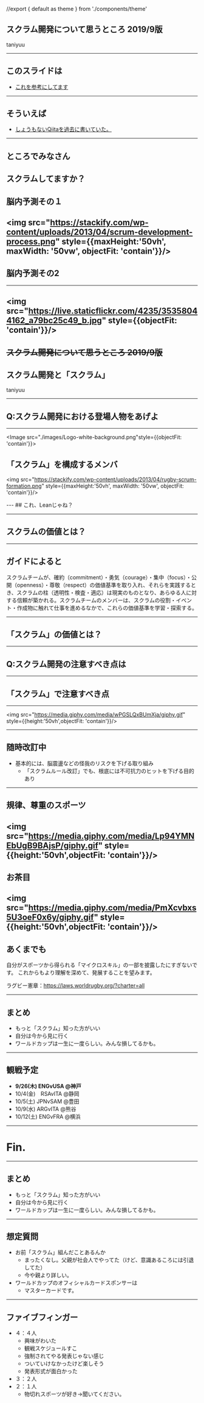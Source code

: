 //export { default as theme } from './components/theme'

スクラム開発について思うところ 2019/9版
----
taniyuu

---
## このスライドは
- [これを参考にしてます](https://takumon.github.io/mdx-deck-sample/#0)

---
## そういえば
- [しょうもないQiitaを過去に書いていた。](https://qiita.com/taniyuu/items/c6ffaa8131255dda1f1f)
---
## ところでみなさん
スクラムしてますか？
---
## 脳内予測その１
<img src="https://stackify.com/wp-content/uploads/2013/04/scrum-development-process.png" style={{maxHeight:'50vh', maxWidth: '50vw',  objectFit: 'contain'}}/>
---
## 脳内予測その2
---
<img src="https://live.staticflickr.com/4235/35358044162_a79bc25c49_b.jpg" style={{objectFit: 'contain'}}/>
---

## ~~スクラム開発について思うところ 2019/9版~~
スクラム開発と「スクラム」
----
taniyuu

---

## Q:スクラム開発における登場人物をあげよ

---
<Image src="./images/Logo-white-background.png"style={{objectFit: 'contain'}}>

## 「スクラム」を構成するメンバ

<img src="https://stackify.com/wp-content/uploads/2013/04/rugby-scrum-formation.png" style={{maxHeight:'50vh', maxWidth: '50vw',  objectFit: 'contain'}}/>

</Image>
---
## これ、Leanじゃね？

---
## スクラムの価値とは？
---
## ガイドによると
スクラムチームが、確約（commitment）・勇気（courage）・集中（focus）・公開（openness）・尊敬（respect）の価値基準を取り入れ、それらを実践するとき、スクラムの柱（透明性・検査・適応）は現実のものとなり、あらゆる人に対する信頼が築かれる。スクラムチームのメンバーは、スクラムの役割・イベント・作成物に触れて仕事を進めるなかで、これらの価値基準を学習・探索する。

---
## 「スクラム」の価値とは？


---

## Q:スクラム開発の注意すべき点は
---
## 「スクラム」で注意すべき点
---

<img src="https://media.giphy.com/media/wPGSLQxBUmXja/giphy.gif" style={{height:'50vh',objectFit: 'contain'}}/>

---
## 随時改訂中
- 基本的には、脳震盪などの怪我のリスクを下げる取り組み
  - 「スクラムルール改訂」でも、根底には不可抗力のヒットを下げる目的あり
---
## 規律、尊重のスポーツ
<img src="https://media.giphy.com/media/Lp94YMNEbUgB9BAjsP/giphy.gif" style={{height:'50vh',objectFit: 'contain'}}/>
---
## お茶目
<img src="https://media.giphy.com/media/PmXcvbxs5U3oeF0x6y/giphy.gif" style={{height:'50vh',objectFit: 'contain'}}/>
---
## あくまでも
自分がスポーツから得られる「マイクロスキル」の一部を披露したにすぎないです。
これからもより理解を深めて、発展することを望みます。

ラグビー憲章：https://laws.worldrugby.org/?charter=all

---

## まとめ
- もっと「スクラム」知った方がいい
- 自分は今から見に行く
- ワールドカップは一生に一度らしい。みんな損してるかも。

---

## 観戦予定

- **9/26(木) ENGvUSA @神戸**
- 10/4(金)　RSAvITA @静岡
- 10/5(土) JPNvSAM @豊田
- 10/9(水) ARGvITA @熊谷
- 10/12(土) ENGvFRA @横浜



---
# Fin.
---

## まとめ
- もっと「スクラム」知った方がいい
- 自分は今から見に行く
- ワールドカップは一生に一度らしい。みんな損してるかも。

---
## 想定質問
- お前「スクラム」組んだことあるんか
  - まったくなし。父親が社会人でやってた（けど、意識あるころには引退してた）
  - 今や親より詳しい。
- ワールドカップのオフィシャルカードスポンサーは
  - マスターカードです。
---
## ファイブフィンガー
- ４：４人
  - 興味がわいた
  - 観戦スケジュールすこ
  - 強制されてやる発表じゃない感じ
  - ついていけなかったけど楽しそう
  - 発表形式が面白かった
- ３：２人
- ２：１人
  - 物切れスポーツが好き→聞いてください。

